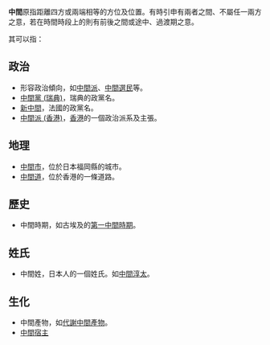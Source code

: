 {{wiktionary|中間}}
'''中間'''原指距離四方或兩端相等的方位及位置。有時引申有兩者之間、不屬任一兩方之意，若在時間時段上的則有前後之間或途中、過渡期之意。

其可以指：

== 政治 ==
* 形容政治傾向，如[[中間派|中間派]]、[[中間選民|中間選民]]等。
* [[中間黨_(瑞典)|中間黨 (瑞典)]]，瑞典的政黨名。
* [[新中間|新中間]]，法國的政黨名。
* [[中間派_(香港)|中間派 (香港)]]，[[香港|香港]]的一個政治派系及主張。

== 地理 ==
* [[中間市|中間市]]，位於日本福岡縣的城市。
* [[中間道|中間道]]，位於香港的一條道路。

== 歷史 ==
* 中間時期，如古埃及的[[第一中間時期|第一中間時期]]。

== 姓氏 ==
* 中間姓，日本人的一個姓氏。如[[中間淳太|中間淳太]]。

== 生化 ==
* 中間產物，如[[代謝中間產物|代謝中間產物]]。
* [[中間宿主|中間宿主]]

{{disambig|Cat=二字消歧义}}